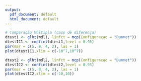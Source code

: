 ```yaml
---
output:
  pdf_document: default
  html_document: default
---
```


```r
# Comparação Múltipla (caso dê diferença)
dtest1 <- glht(mdl1, linfct = mcp(Configuracao = "Dunnet"))
dtestIC1 <- confint(dtest1,level = 0.95)
par(mar = c(5, 8, 4, 2), las = 1)
plot(dtestIC1,xlim = c(-10^7,10^7))

dtest2 <- glht(mdl2, linfct = mcp(Configuracao = "Dunnet"))
dtestIC2 <- confint(dtest2,level = 0.95)
par(mar = c(5, 8, 4, 2), las = 1)
plot(dtestIC2,xlim = c(-10,10))
```